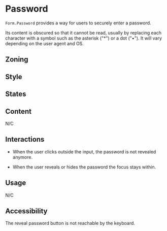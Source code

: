 
<Meta of={Stories} />
<Status id="formFieldInputPassword" />

# Password

`Form.Password` provides a way for users to securely enter a password.

Its content is obscured so that it cannot be read, usually by replacing each character with a symbol such as the asterisk ("\*") or a dot ("•").
It will vary depending on the user agent and OS.

## Zoning

<FigmaImage
	src="https://www.figma.com/file/qc8oUSyVJM67gSsbTShftt/%F0%9F%93%90-Zoning?node-id=245%3A294"
	alt="zoning image for input password"
/>

## Style

<FigmaImage
	src="https://www.figma.com/file/610Qgbz9dEHyTTkGeYHZh4/Inputs?node-id=0%3A346"
	alt="password field"
/>

## States

<Canvas>
	<Story of={Stories.Password} />
</Canvas>

## Content

N/C

## Interactions

- When the user clicks outside the input, the password is not revealed anymore.

- When the user reveals or hides the password the focus stays within.

## Usage

N/C

## Accessibility

The reveal password button is not reachable by the keyboard.
